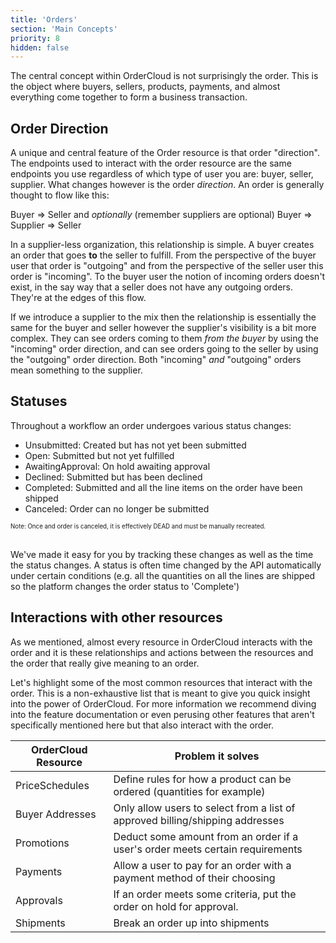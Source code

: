 ```yaml
---
title: 'Orders'
section: 'Main Concepts'
priority: 8
hidden: false
---
```


The central concept within OrderCloud is not surprisingly the order. This is the object where buyers, sellers, products, payments, and almost everything come together to form a business transaction.

## Order Direction

A unique and central feature of the Order resource is that order "direction". The endpoints used to interact with the order resource are the same endpoints you use regardless of which type of user you are: buyer, seller, supplier. What changes however is the order _direction_. An order is generally thought to flow like this:

Buyer => Seller
and _optionally_ (remember suppliers are optional)
Buyer => Supplier => Seller

In a supplier-less organization, this relationship is simple. A buyer creates an order that goes **to** the seller to fulfill. From the perspective of the buyer user that order is "outgoing" and from the perspective of the seller user this order is "incoming". To the buyer user the notion of incoming orders doesn't exist, in the say way that a seller does not have any outgoing orders. They're at the edges of this flow.

If we introduce a supplier to the mix then the relationship is essentially the same for the buyer and seller however the supplier's visibility is a bit more complex. They can see orders coming to them _from the buyer_ by using the "incoming" order direction, and can see orders going to the seller by using the "outgoing" order direction. Both "incoming" _and_ "outgoing" orders mean something to the supplier.

## Statuses

Throughout a workflow an order undergoes various status changes:

- Unsubmitted: Created but has not yet been submitted
- Open: Submitted but not yet fulfilled
- AwaitingApproval: On hold awaiting approval
- Declined: Submitted but has been declined
- Completed: Submitted and all the line items on the order have been shipped
- Canceled: Order can no longer be submitted

<sub><sup>Note: Once and order is canceled, it is effectively DEAD and must be manually recreated.</sup></sub>
<br/>
<br/>


We've made it easy for you by tracking these changes as well as the time the status changes. A status is often time changed by the API automatically under certain conditions (e.g. all the quantities on all the lines are shipped so the platform changes the order status to 'Complete')

## Interactions with other resources

As we mentioned, almost every resource in OrderCloud interacts with the order and it is these relationships and actions between the resources and the order that really give meaning to an order.

Let's highlight some of the most common resources that interact with the order. This is a non-exhaustive list that is meant to give you quick insight into the power of OrderCloud. For more information we recommend diving into the feature documentation or even perusing other features that aren't specifically mentioned here but that also interact with the order.

| OrderCloud Resource | Problem it solves                                                             |
| ------------------- | ----------------------------------------------------------------------------- |
| PriceSchedules      | Define rules for how a product can be ordered (quantities for example)        |
| Buyer Addresses     | Only allow users to select from a list of approved billing/shipping addresses |
| Promotions          | Deduct some amount from an order if a user's order meets certain requirements |
| Payments            | Allow a user to pay for an order with a payment method of their choosing      |
| Approvals           | If an order meets some criteria, put the order on hold for approval.          |
| Shipments           | Break an order up into shipments                                              |

